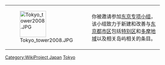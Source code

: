 {| class="toccolours"
|- style = "background:{{{info-background|{{{2|azure}}}}}};"
| [[File:Tokyo_tower2008.JPG|85px]]
| style="text-align:center;" |你被邀请参加[[Wikipedia:WikiProject_Japan/Tokyo_task_force|东京专项小组]]，该小组致力于新建和改善与[[東京都|东京都市区]]包括[[東京都區部|特别区]]和[[多摩地域|多摩地域]]以及相关岛屿相关的条目。<br>
|}
<noinclude>
[[Category:WikiProject_Japan|Category:WikiProject Japan]]
[[Category:WikiProject_invitation_templates|Tokyo]]
</noinclude>